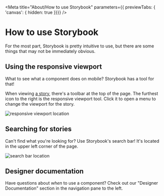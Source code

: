 
<Meta title="About/How to use Storybook" parameters={{ previewTabs: { 'canvas': { hidden: true }}}} />

# How to use Storybook
For the most part, Storybook is pretty intuitive to use, but there are some
things that may not be immediately obvious.

## Using the responsive viewport
What to see what a component does on mobile? Storybook has a tool for that!

When viewing [a
story](https://storybook.js.org/docs/react/get-started/whats-a-story), there's a
toolbar at the top of the page. The furthest icon to the right is the responsive
viewport tool. Click it to open a menu to change the viewport for the story.

<img src={viewportImage} alt="responsive viewport location" />

## Searching for stories
Can't find what you're looking for? Use Storybook's search bar! It's located in
the upper left corner of the page.

<img src={searchBarImage} alt="search bar location" />

## Designer documentation
Have questions about _when_ to use a component? Check out our "Designer
Documentation" section in the navigation pane to the left.
